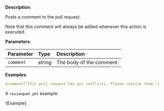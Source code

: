 
**Description**:

Posts a comment to the pull request.

Note that this comment will always be added whenever this action is executed.

**Parameters**:

| Parameter  | Type    | Description               |
| :--------- | :------ | :------------------------ |
| `comment`  | string  | The body of the comment.  |

**Examples**:

```yml
$comment("This pull request has git conflicts. Please resolve them.")
```

A `reviewpad.yml` example:

<CodeBlock language="yml">{Example}</CodeBlock>
